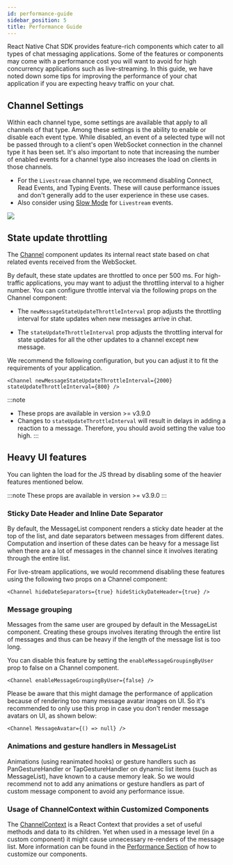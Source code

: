 ```yaml
---
id: performance-guide
sidebar_position: 5
title: Performance Guide
---
```



React Native Chat SDK provides feature-rich components which cater to all types of chat messaging applications.
Some of the features or components may come with a performance cost you will want to avoid for high
concurrency applications such as live-streaming. In this guide, we have noted down some tips for improving the performance of your
chat application if you are expecting heavy traffic on your chat.

## Channel Settings

Within each channel type, some settings are available that apply to all channels of that type.
Among these settings is the ability to enable or disable each event type.
While disabled, an event of a selected type will not be passed through to a client's open WebSocket connection in the channel type it has been set.
It's also important to note that increasing the number of enabled events for a channel type also increases the load on clients in those channels.

- For the `Livestream` channel type, we recommend disabling Connect, Read Events, and Typing Events. These will cause performance issues and don't generally add to the user experience in these use cases.
- Also consider using [Slow Mode](https://getstream.io/chat/docs/slow_mode/?language=js#channel-slow-mode) for `Livestream` events.

<img src={channelSettings} />

## State update throttling

The [Channel](../core-components/channel.mdx) component updates its internal react state based on chat related events received from the WebSocket.

By default, these state updates are throttled to once per 500 ms. For high-traffic applications, you may want to adjust the throttling interval to a higher number. You can configure throttle interval via the following props on the Channel component:

- The `newMessageStateUpdateThrottleInterval` prop adjusts the throttling interval for state updates when new messages arrive in chat.

- The `stateUpdateThrottleInterval` prop adjusts the throttling interval for state updates for all the other updates to a channel except new message.

We recommend the following configuration, but you can adjust it to fit the requirements of your application.

```tsx
<Channel newMessageStateUpdateThrottleInterval={2000} stateUpdateThrottleInterval={800} />
```

:::note

- These props are available in version >= v3.9.0
- Changes to `stateUpdateThrottleInterval` will result in delays in adding a reaction to a message. Therefore, you should avoid setting the value too high.
  :::

## Heavy UI features

You can lighten the load for the JS thread by disabling some of the heavier features mentioned below.

:::note
These props are available in version >= v3.9.0
:::

### Sticky Date Header and Inline Date Separator

By default, the MessageList component renders a sticky date header at the top of the list, and date separators between messages from different dates.
Computation and insertion of these dates can be heavy for a message list when there are a lot of messages in the channel since it involves iterating through the entire list.

For live-stream applications, we would recommend disabling these features using the following two props on a Channel component:

```tsx
<Channel hideDateSeparators={true} hideStickyDateHeader={true} />
```

### Message grouping

Messages from the same user are grouped by default in the MessageList component. Creating these groups involves iterating through the entire list of messages and thus can be heavy if the length of the message list is too long.

You can disable this feature by setting the `enableMessageGroupingByUser` prop to false on a Channel component.

```tsx
<Channel enableMessageGroupingByUser={false} />
```

Please be aware that this might damage the performance of application because of rendering too many message avatar images on UI.
So it's recommended to only use this prop in case you don't render message avatars on UI, as shown below:

```tsx
<Channel MessageAvatar={() => null} />
```

### Animations and gesture handlers in MessageList

Animations (using reanimated hooks) or gesture handlers such as PanGestureHandler or TapGestureHandler on dynamic list items (such as MessageList),
have known to a cause memory leak. So we would recommend not to add any animations or gesture handlers as part of custom
message component to avoid any performance issue.

### Usage of ChannelContext within Customized Components
The [ChannelContext](../contexts/channel_context.mdx) is a React Context that provides a set of useful methods and data to its children.
Yet when used in a message level (in a custom component) it might cause unnecessary re-renders of the message list.
More information can be found in the [Performance Section](../../customization/custom_components/#performance) of how to customize our components.
